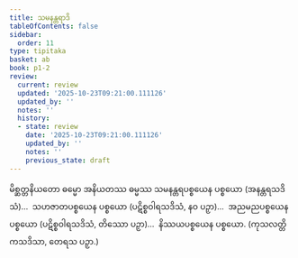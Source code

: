 ```yaml
---
title: သမနန္တရာဒိ
tableOfContents: false
sidebar:
  order: 11
type: tipitaka
basket: ab
book: p1-2
review:
  current: review
  updated: '2025-10-23T09:21:00.111126'
  updated_by: ''
  notes: ''
  history:
  - state: review
    date: '2025-10-23T09:21:00.111126'
    updated_by: ''
    notes: ''
    previous_state: draft
---
```



<ReviewStatus review={frontmatter.review} showDetails={true} />

<HypothesisAnnotation frontmatter={frontmatter} />

<DynamicBreadcrumb />

<Division number="44" book="p1-2" e="ch" v="37" p="375">

<Paragraph number="2367" book="p1-2">
မိစ္ဆတ္တနိယတော ဓမ္မော အနိယတဿ ဓမ္မဿ သမနန္တရပစ္စယေန ပစ္စယော (အနန္တရသဒိသံ)…  သဟဇာတပစ္စယေန ပစ္စယော (ပဋိစ္စဝါရသဒိသံ, နဝ ပဉှာ)…  အညမညပစ္စယေန ပစ္စယော (ပဋိစ္စဝါရသဒိသံ, တိဿော ပဉှာ)…  နိဿယပစ္စယေန ပစ္စယော. (ကုသလတ္တိကသဒိသာ, တေရသ ပဉှာ.)
</Paragraph>
</Division>